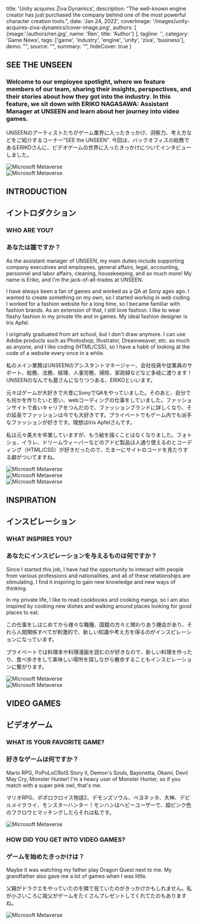 
  title: 'Unity acquires Ziva Dynamics',
  description: "The well-known engine creator has just purchased the company behind one of the most powerful character creation tools.",
  date: 'Jan 24, 2022',
  coverImage: '/images/unity-acquires-ziva-dynamics/cover-image.png',
  authors: [
    {image:'/authors/ren.jpg', name: 'Ren', title: 'Author'}
  ],
  tagline: '',
  category: 'Game News',
  tags: ['game', 'industry', 'engine', 'unity', 'ziva', 'business'],
  demo: "",
  source: "",
  summary: "",
  hideCover: true
}


<Section w='1/2'>

## SEE THE UNSEEN

### Welcome to our employee spotlight, where we feature members of our team, sharing their insights, perspectives, and their stories about how they got into the industry. In this feature, we sit down with ERIKO NAGASAWA: Assistant Manager at UNSEEN and learn about her journey into video games.

UNSEENのアーティストたちがゲーム業界に入ったきっかけ、洞察力、考え方などをご紹介するコーナー"SEE the UNSEEN". 今回は、バックオフィスの総務であるERIKOさんに、ビデオゲームの世界に入ったきっかけについてインタビューしました。
</Section>

<Section w='1/2'>
    <Img src="https://images.squarespace-cdn.com/content/v1/617bdf9574f10c677009068e/1657223509941-CT6629XOS7K2GMU1GXNI/Eriko_Stripe.png?format=750w" alt="Microsoft Metaverse"/>
</Section>

<Section w='1/2'>
    <Img src="https://images.squarespace-cdn.com/content/v1/617bdf9574f10c677009068e/678ec12a-e01a-420c-b8b4-a659c66e2963/MEET_ERIKO.gif?format=750w" alt="Microsoft Metaverse"/>
</Section>

<Section w='1/2'>

## INTRODUCTION
## イントロダクション


### WHO ARE YOU?
### あなたは誰ですか？

As the assistant manager of UNSEEN, my main duties include supporting company executives and employees, general affairs, legal, accounting, personnel and labor affairs, cleaning, housekeeping, and so much more! My name is Eriko, and I'm the jack-of-all-trades at UNSEEN.

I have always been a fan of games and worked as a QA at Sony ages ago. I wanted to create something on my own, so I started working in web coding. I worked for a fashion website for a long time, so I became familiar with fashion brands. As an extension of that, I still love fashion. I like to wear flashy fashion in my private life and in games. My ideal fashion designer is Iris Apfel.

I originally graduated from art school, but I don't draw anymore. I can use Adobe products such as Photoshop, Illustrator, Dreamweaver, etc. as much as anyone, and I like coding (HTML/CSS), so I have a habit of looking at the code of a website every once in a while.

私のメイン業務はUNSEENのアシスタントマネージャー、会社役員や従業員のサポート、総務、法務、経理、人事労務、掃除、家政婦などなど多岐に渡ります！UNSEENのなんでも屋さんになりつつある、ERIKOといいます。

元々はゲームが大好きで大昔にSonyでQAをやっていました。そのあと、自分でも何かを作りたいと思い、webコーディングの仕事をしていました。ファッションサイトで長いキャリアをつんだので、ファッションブランドに詳しくなり、その延長でファッションは今でも大好きです。プライベートでもゲーム内でも派手なファッションが好きです。理想はIris Apfelさんです。

私は元々美大を卒業していますが、もう絵を描くことはなくなりました。フォトショ、イラレ、ドリームウィーバーなどのアドビ製品は人通り使えるのとコーディング（HTML/CSS）が好きだったので、たまーにサイトのコードを見たりする癖がついてますね。
</Section>

<Section>
    <Img src="https://images.squarespace-cdn.com/content/v1/617bdf9574f10c677009068e/42108362-1b44-4f27-a655-bcd122e68417/Eriko_Osaka.png?format=1500w" alt="Microsoft Metaverse" caption="Eriko in Osaka 　Eriko 大阪にて"/>
</Section>

<Section w='1/2'>
    <Img src="https://images.squarespace-cdn.com/content/v1/617bdf9574f10c677009068e/055cd753-340c-4c8b-8181-f77c19e9f63f/IMG20220717030342.jpg?format=750w" alt="Microsoft Metaverse"/>
</Section>

<Section w='1/2'>
    <Img src="https://images.squarespace-cdn.com/content/v1/617bdf9574f10c677009068e/74f33f1d-9bca-4dc6-a2a1-bcd6b9bb5a8c/20220728_214521.jpg?format=750w" alt="Microsoft Metaverse"/>
</Section>

<Section>

## INSPIRATION
## インスピレーション


### WHAT INSPIRES YOU? 
### あなたにインスピレーションを与えるものは何ですか？

Since I started this job, I have had the opportunity to interact with people from various professions and nationalities, and all of these relationships are stimulating. I find it inspiring to gain new knowledge and new ways of thinking.

In my private life, I like to read cookbooks and cooking manga, so I am also inspired by cooking new dishes and walking around places looking for good places to eat.

この仕事をしはじめてから様々な職種、国籍の方々と関わりあう機会があり、それら人間関係すべてが刺激的で、新しい知識や考え方を得るのがインスピレーションになっています。

プライベートでは料理本や料理漫画を読むのが好きなので、新しい料理を作ったり、食べ歩きをして美味しい場所を探しながら散歩することもインスピレーションに繋がります。
</Section>

<Section w='1/2'>
    <Img src="https://images.squarespace-cdn.com/content/v1/617bdf9574f10c677009068e/a6a4afe5-8fd1-4360-811b-6e265b6d8585/20220729_135001.jpg?format=750w" alt="Microsoft Metaverse" />
</Section>

<Section w='1/2'>
    <Img src="https://images.squarespace-cdn.com/content/v1/617bdf9574f10c677009068e/da9e0678-f809-465c-ae66-e42e69be6dfd/20220729_134547.jpg?format=750w" alt="Microsoft Metaverse" />
</Section>

<Section w='1/2'>

## VIDEO GAMES 
## ビデオゲーム


### WHAT IS YOUR FAVORITE GAME? 
### 好きなゲームは何ですか？

Mario RPG, PoPoLoCRoIS Story II, Demon's Souls, Bayonetta, Okami, Devil May Cry, Monster Hunter! I'm a heavy user of Monster Hunter, so if you match with a super pink owl, that's me.

マリオRPG、ポポロクロイス物語2、デモンズソウル、ベヨネッタ、大神、デビルメイクライ、モンスターハンター！モンハンはヘビーユーザーで、超ピンク色のフクロウとマッチングしたらそれは私です。
</Section>

<Section w='1/2'>
    <Img src="https://images.squarespace-cdn.com/content/v1/617bdf9574f10c677009068e/4b25f243-4e6e-4bfe-bffc-4160d4af8af2/IMG20220703230441.jpg?format=750w" alt="Microsoft Metaverse" />
</Section>

<Section w='1/2'>

### HOW DID YOU GET INTO VIDEO GAMES?
### ゲームを始めたきっかけは？

Maybe it was watching my father play Dragon Quest next to me. My grandfather also gave me a lot of games when I was little.

父親がドラクエをやっていたのを隣で見ていたのがきっかけかもしれません。私が小さいころに祖父がゲームをたくさんプレゼントしてくれてたのもありますね。
</Section>

<Section w='1/2'>
    <Img src="https://images.squarespace-cdn.com/content/v1/617bdf9574f10c677009068e/d455c604-a50b-47a4-bdc1-a30dc28dac82/4082531E-5731-4126-AC48-AAE7536E9549.jpeg?format=750w" alt="Microsoft Metaverse" />
</Section>